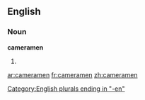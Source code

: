 ==English==

===Noun===
'''cameramen'''

# {{plural of|[[cameraman]]}}

[[Category:English plurals ending in "-en"]]

[[ar:cameramen]]
[[fr:cameramen]]
[[zh:cameramen]]